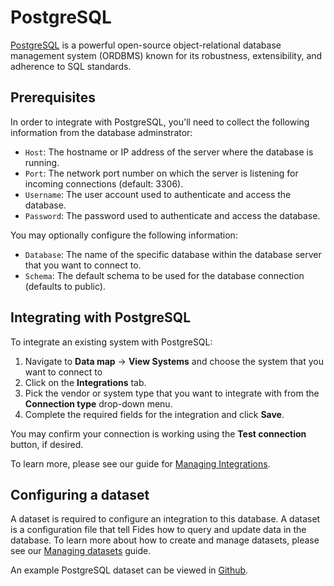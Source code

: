 
# PostgreSQL
[PostgreSQL](https://www.postgresql.org/) is a powerful open-source object-relational database management system (ORDBMS) known for its robustness, extensibility, and adherence to SQL standards.

## Prerequisites
In order to integrate with PostgreSQL, you'll need to collect the following information from the database adminstrator:

- `Host`: The hostname or IP address of the server where the database is running.
- `Port`: The network port number on which the server is listening for incoming connections (default: 3306).
- `Username`: The user account used to authenticate and access the database.
- `Password`: The password used to authenticate and access the database.

You may optionally configure the following information:
- `Database`: The name of the specific database within the database server that you want to connect to.
- `Schema`: The default schema to be used for the database connection (defaults to public).


## Integrating with PostgreSQL
To integrate an existing system with PostgreSQL: 

1. Navigate to **Data map** → **View Systems** and choose the system that you want to connect to
2. Click on the **Integrations** tab.
3. Pick the vendor or system type that you want to integrate with from the **Connection type** drop-down menu.
4. Complete the required fields for the integration and click **Save**. 

You may confirm your connection is working using the **Test connection** button, if desired.

To learn more, please see our guide for [Managing Integrations](/user-guides/integrations/manage-integrations).

## Configuring a dataset
A dataset is required to configure an integration to this database. A dataset is a configuration file that tell Fides how to query and update data in the database. To learn more about how to create and manage datasets, please see our [Managing datasets](/user-guides/integrations/manage-datasets) guide.

An example PostgreSQL dataset can be viewed in [Github](https://github.com/ethyca/fides/blob/main/data/dataset/postgres_example_test_dataset.yml).



